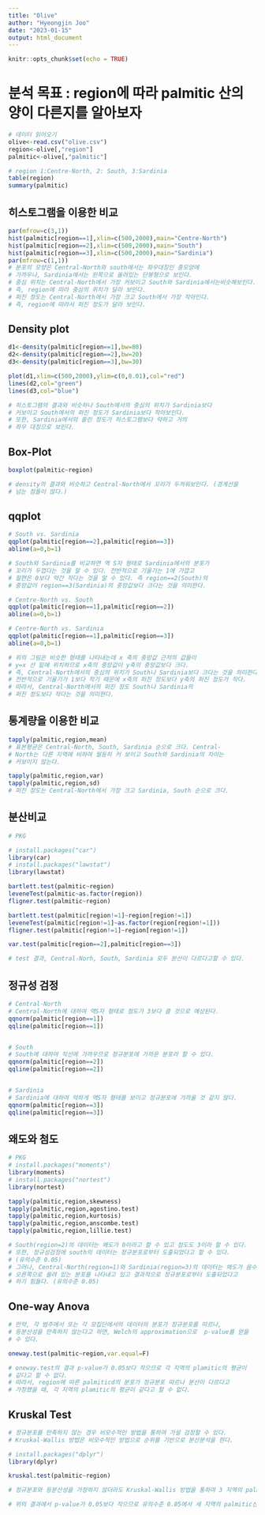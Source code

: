 ---
title: "Olive"
author: "Hyeongjin Joo"
date: "2023-01-15"
output: html_document
---

```{r setup, include=FALSE}
knitr::opts_chunk$set(echo = TRUE)
```

# 분석 목표 : region에 따라 palmitic 산의 양이 다른지를 알아보자
```{r}
# 데이터 읽어오기
olive<-read.csv("olive.csv")
region<-olive[,"region"]
palmitic<-olive[,"palmitic"]

# region 1:Centre-North, 2: South, 3:Sardinia
table(region)
summary(palmitic)
```

## 히스토그램을 이용한 비교
```{r}
par(mfrow=c(3,1))
hist(palmitic[region==1],xlim=c(500,2000),main="Centre-North")
hist(palmitic[region==2],xlim=c(500,2000),main="South")
hist(palmitic[region==3],xlim=c(500,2000),main="Sardinia")
par(mfrow=c(1,1))
# 분포의 모양은 Central-North와 south에서는 좌우대칭인 종모양에 
# 가까우나, Sardinia에서는 왼쪽으로 쏠려있는 단봉형으로 보인다.
# 중심 위치는 Central-North에서 가장 커보이고 South와 Sardinia에서는비슷해보인다. 
# 즉, region에 따라 중심의 위치가 달라 보인다.
# 퍼진 정도는 Central-North에서 가장 크고 South에서 가장 작아인다. 
# 즉, region에 따라서 퍼진 정도가 달라 보인다.
```

## Density plot
```{r}
d1<-density(palmitic[region==1],bw=80)
d2<-density(palmitic[region==2],bw=20)
d3<-density(palmitic[region==3],bw=30)

plot(d1,xlim=c(500,2000),ylim=c(0,0.01),col="red")
lines(d2,col="green")
lines(d3,col="blue")

# 히스토그램의 결과와 비슷하나 South에서의 중심의 위치가 Sardinia보다
# 커보이고 South에서의 퍼진 정도가 Sardinia보다 작아보인다.
# 또한, Sardinia에서의 쏠린 정도가 히스토그램보다 약하고 거의 
# 좌우 대칭으로 보인다.
```

## Box-Plot
```{r}
boxplot(palmitic~region)

# density의 결과와 비슷하고 Central-North에서 꼬리가 두꺼워보인다. (경계선을 
# 넘는 점들이 많다.)
```

## qqplot
```{r} 
# South vs. Sardinia
qqplot(palmitic[region==2],palmitic[region==3])
abline(a=0,b=1)

# South와 Sardinia를 비교하면 역 S자 형태로 Sardinia에서의 분포가
# 꼬리가 두껍다는 것을 알 수 있다. 전반적으로 기울기는 1에 가깝고 
# 절편은 0보다 약간 작다는 것을 알 수 있다. 즉 region==2(South)의 
# 중앙값이 region==3(Sardinia)의 중앙값보다 크다는 것을 의미한다.

# Centre-North vs. South
qqplot(palmitic[region==1],palmitic[region==2])
abline(a=0,b=1)

# Centre-North vs. Sardinia
qqplot(palmitic[region==1],palmitic[region==3])
abline(a=0,b=1)

# 위의 그림은 비슷한 형태를 나타내는데 x 축의 중앙값 근처의 값들이
# y=x 선 밑에 위치하므로 x축의 중앙값이 y축의 중앙값보다 크다.
# 즉, Central-North에서의 중심의 위치가 South나 Sardinia보다 크다는 것을 의미한다.
# 전반적으로 기울기가 1보다 작기 때문에 x축의 퍼진 정도보다 y축의 퍼진 정도가 작다.
# 따라서, Central-North에서의 퍼진 정도 South나 Sardinia의
# 퍼진 정도보다 작다는 것을 의미한다.
```

## 통계량을 이용한 비교
```{r}
tapply(palmitic,region,mean)
# 표본평균은 Central-North, South, Sardinia 순으로 크다. Central-
# North는 다른 지역에 비하여 월등히 커 보이고 South와 Sardinia의 차이는
# 커보이지 않는다.
```
```{r}
tapply(palmitic,region,var)
tapply(palmitic,region,sd)
# 퍼진 정도는 Central-North에서 가장 크고 Sardinia, South 순으로 크다.
```

## 분산비교
```{r}
# PKG

# install.packages("car")
library(car)
# install.packages("lawstat")
library(lawstat)

bartlett.test(palmitic~region)
leveneTest(palmitic~as.factor(region))
fligner.test(palmitic~region)

bartlett.test(palmitic[region!=1]~region[region!=1])
leveneTest(palmitic[region!=1]~as.factor(region[region!=1]))
fligner.test(palmitic[region!=1]~region[region!=1])

var.test(palmitic[region==2],palmitic[region==3])

# test 결과, Central-Norh, South, Sardinia 모두 분산이 다르다고할 수 있다.
```

## 정규성 검정
```{r}
# Central-North
# Central-North에 대하여 역S자 형태로 첨도가 3보다 클 것으로 예상된다.
qqnorm(palmitic[region==1])
qqline(palmitic[region==1])


# South
# South에 대하여 직선에 가까우므로 정규분포에 가까운 분포라 할 수 있다.
qqnorm(palmitic[region==2])
qqline(palmitic[region==2])


# Sardinia
# Sardinia에 대하여 약하게 역S자 형태를 보이고 정규분포에 가까울 것 같지 않다.
qqnorm(palmitic[region==3])
qqline(palmitic[region==3])
```

## 왜도와 첨도
```{r}
# PKG
# install.packages("moments")
library(moments)
# install.packages("nortest")
library(nortest)

tapply(palmitic,region,skewness)
tapply(palmitic,region,agostino.test)
tapply(palmitic,region,kurtosis)
tapply(palmitic,region,anscombe.test)
tapply(palmitic,region,lillie.test)
```
```{r}
# South(region=2)의 데이터는 왜도가 0이라고 할 수 있고 첨도도 3이라 할 수 있다.
# 또한, 정규성검정에 south의 데이터는 정규분포로부터 도출되었다고 할 수 있다.
# (유의수준 0.05)
# 그러나, Central-North(region=1)와 Sardinia(region=3)의 데이터는 왜도가 음수로
# 오른쪽으로 쏠려 있는 분포를 나타내고 있고 결과적으로 정규분포로부터 도출되었다고 
# 하기 힘들다. (유의수준 0.05)
```

## One-way Anova
```{r}
# 만약, 각 범주에서 또는 각 모집단에서의 데이터의 분포가 정규분포를 따르나, 
# 등분산성을 만족하지 않는다고 하면, Welch의 approximation으로  p-value를 얻을
# 수 있다.

oneway.test(palmitic~region,var.equal=F)

# oneway.test의 결과 p-value가 0.05보다 작으므로 각 지역의 plamitic의 평균이 
# 같다고 할 수 없다.
# 따라서, region에 따른 palmiticd의 분포가 정규분포 따르나 분산이 다르다고 
# 가정했을 때, 각 지역의 plamitic의 평균이 같다고 할 수 없다.
```

## Kruskal Test
```{r}
# 정규분포를 만족하지 않는 경우 비모수적인 방법을 통하여 가설 검정할 수 있다.
# Kruskal-Wallis 방법은 비모수적인 방법으로 순위를 기반으로 분산분석을 한다.

# install.packages("dplyr")
library(dplyr)

kruskal.test(palmitic~region) 

# 정규분포와 등분산성을 가정하지 않더라도 Kruskal-Wallis 방법을 통하여 3 지역의 palmitic산의 중심의 위치가 동일한지를 검정할 수 있다.

# 위의 결과에서 p-value가 0.05보다 작으므로 유의수준 0.05에서 세 지역의 palmitic산의 중심의 위치가 같다고 할 수 없다.
```

